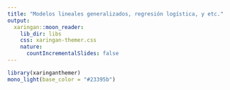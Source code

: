 ```yaml
---
title: "Modelos lineales generalizados, regresión logística, y etc."
output: 
  xaringan::moon_reader:
    lib_dir: libs
    css: xaringan-themer.css
    nature:
      countIncrementalSlides: false
---
```


```r
library(xaringanthemer)
mono_light(base_color = "#23395b")
```

